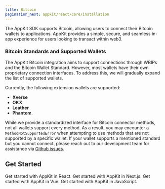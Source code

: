 ```yaml
---
title: Bitcoin
pagination_next: appkit/react/core/installation
---
```


The AppKit SDK supports Bitcoin, allowing users to connect their Bitcoin wallets to applications. AppKit provides a simple, secure, and seamless in-app experience for users looking to transact within web3.

### Bitcoin Standards and Supported Wallets

The AppKit Bitcoin integration aims to support connections through WBIPs and the Bitcoin Wallet Standard. However, most wallets have their own proprietary connection interfaces. To address this, we will gradually expand the list of supported wallets.

Currently, the following extension wallets are supported:

- **Xverse**
- **OKX**
- **Leather**
- **Phantom**.

While we provide a standardized interface for Bitcoin connector methods, not all wallets support every method. As a result, you may encounter a `MethodNotSupportedError` when attempting to use methods that are not supported by a specific wallet.
If your wallet supports a mentioned standard but you cannot connect, please reach out to our development team for assistance via [Github issues](https://github.com/reown-com/appkit/issues/new/choose).
<Card title="Try Demo" href="https://appkit-lab.reown.com/library/bitcoin/" horizontal />


## Get Started

<CardGroup cols={2}>
  <Card title="React" icon="react" href="/appkit/react/core/installation#bitcoin">
    Get started with AppKit in React.
  </Card>

  <Card title="Next.js" icon="square-n" href="/appkit/next/core/installation#bitcoin">
    Get started with AppKit in Next.js.
  </Card>

  <Card title="Vue" icon="vuejs" href="/appkit/vue/core/installation?platform=bitcoin">
    Get started with AppKit in Vue.
  </Card>

  <Card title="JavaScript" icon="js" href="/appkit/javascript/core/installation?platform=bitcoin">
    Get started with AppKit in JavaScript.
  </Card>
</CardGroup>

